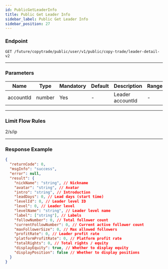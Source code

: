 ```yaml
---
id: PublicGetLeaderInfo
title: Public Get Leader Info
sidebar_label: Public Get Leader Info
sidebar_position: 27
---
```


### Endpoint

`GET /future/copytrade/public/user/v1/public/copy-trade/leader-detail-v2`

---

### Parameters

| Name      | Type   | Mandatory | Default | Description      | Ranges |
| --------- | ------ | --------- | ------- | ---------------- | ------ |
| accountId | number | Yes       | -       | Leader accountId | -      |

---

### Limit Flow Rules

2/s/ip

---

### Response Example

```json
{
  "returnCode": 0,
  "msgInfo": "success",
  "error": null,
  "result": {
    "nickName": "string", // Nickname
    "avatar": "string", // Avatar
    "intro": "string", // Introduction
    "leadDays": 0, // Lead days (start time)
    "levelId": 0, // Leader level ID
    "level": 0, // Leader level
    "levelName": "string", // Leader level name
    "label": ["string"], // Labels
    "followNumber": 0, // Total follower count
    "currentFollowNumber": 0, // Current active follower count
    "maxFollowerSize": 0, // Max allowed followers
    "profitRate": 0, // Leader profit rate
    "platformProfitRate": 0, // Platform profit rate
    "totalRights": 0, // Total rights / equity
    "displayEquity": true, // Whether to display equity
    "displayPosition": false // Whether to display positions
  }
}
```
